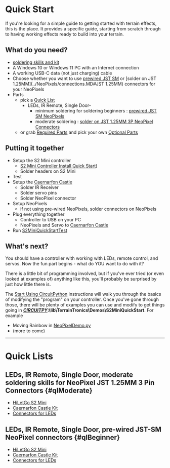 # Quick Start

If you're looking for a simple guide to getting started with terrain effects, this is the place.  It provides a specific guide, starting from scratch through to having working effects ready to build into your terrain.

## What do you need?
  - [soldering skills and kit](Soldering.mdx)
  - A Windows 10 or Windows 11 PC with an Internet connection
  - A working USB-C data (not just charging) cable
  - Choose whether you want to use [prewired JST SM](../NeoPixels/connections.MD#JST-SM) or [solder on JST 1.25MM](../NeoPixels/connections.MD#JST 1.25MM) connectors for your NeoPixels 
  - Parts
    - pick a [Quick List](#quick-lists)
      - LEDs, IR Remote, Single Door- 
        - minimum soldering for soldering beginners : [prewired JST SM NeoPixels]({#qlBeginner})
        - moderate soldering  : [solder on JST 1.25MM 3P NeoPixel Connectors]({#qlModerate})
    - or grab [Required Parts](S2MiniQuickStart/RequiredParts.MD#required-parts) and pick your own [Optional Parts](S2MiniQuickStart/OptionalParts.MD#optional-parts)


## Putting it together

  - Setup the S2 Mini controller
    -   [S2 Mini Controller Install Quick Start](S2MiniQuickStart/CircuitPythonSetup.MD))
    - Solder headers on S2 Mini 
  - Test 
  - Setup the [Caernarfon Castle](https://github.com/Audio-Rochey/Terrain-Tronics-Caernarfon-Castle)
    - Solder IR Receiver
    - Solder servo pins
    - Solder NeoPixel connector
  - Setup NeoPixels
    - if not using pre-wired NeoPixels, solder connectors on NeoPixels
  - Plug everything together
    - Controller to USB on your PC
    - NeoPixels and Servo to [Caernarfon Castle](https://github.com/Audio-Rochey/Terrain-Tronics-Caernarfon-Castle)
  - Run [S2MiniQuickStartTest](S2MiniQuickStart/S2MiniQuickStartTest.MD)

## What's next?

You should have a controller with working with LEDs, remote control, and servos.  Now the fun part begins - what do YOU want to do with it? 

There is a little bit of programming involved, but if you've ever tried (or even looked at examples of) anything like this, you'll probably be surprised by just how little there is.

The [Start Using CircuitPython](CircuitPython.MD) instructions will walk you through the basics of modifying the "program" on your controller.  Once you've gone through those,  there will be plenty of examples you can use and modify to get things going in [***CIRCUITPY***](CIRCUITPY_DRIVE.MD)__:\lib\TerrainTronics\Demos\S2MiniQuickStart__.  For example

  - Moving Rainbow in [NeoPixelDemo.py](../../CircuitPyPartialImage/lib/TerrainTronics/Demos/S2MiniQuickStart/NeoPixelDemo.py)
  - (more to come)

-----

# Quick Lists

## LEDs, IR Remote, Single Door, moderate soldering skills for NeoPixel JST 1.25MM 3 Pin Connectors {#qlModerate}
  - [HiLetGo S2 Mini](https://www.amazon.com/dp/B0B291LZ99)
  - [Caernarfon Castle Kit](https://www.tindie.com/products/terraintronics/caernarfon-castle-kit)
  - [Connectors for LEDs](https://www.amazon.com/dp/B07DL4FNTF)

## LEDs, IR Remote, Single Door, pre-wired JST-SM NeoPixel connectors {#qlBeginner}
  - [HiLetGo S2 Mini](https://www.amazon.com/dp/B0B291LZ99)
  - [Caernarfon Castle Kit](https://www.tindie.com/products/terraintronics/caernarfon-castle-kit)
  - [Connectors for LEDs](https://www.amazon.com/dp/B07DL4FNTF)